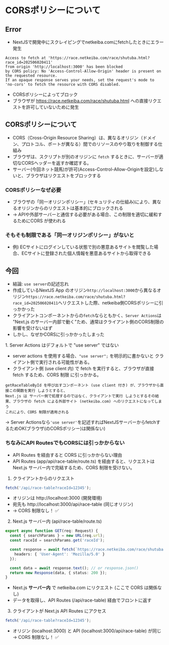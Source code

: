 # CORSポリシーについて

## Error
- NextJSで開発中にスクレイピングでnetkeiba.comにfetchしたときにエラー発生
```
Access to fetch at 'https://race.netkeiba.com/race/shutuba.html?race_id=202506020411' 
from origin 'http://localhost:3000' has been blocked 
by CORS policy: No 'Access-Control-Allow-Origin' header is present on the requested resource. 
If an opaque response serves your needs, set the request's mode to 'no-cors' to fetch the resource with CORS disabled.
```
- CORSポリシーによってブロック
- ブラウザが https://race.netkeiba.com/race/shutuba.html への直接リクエストを許可していないために発生


## CORSポリシーについて
- CORS（Cross-Origin Resource Sharing）は、異なるオリジン（ドメイン、プロトコル、ポートが異なる）間でのリソースのやり取りを制御する仕組み
- ブラウザは、スクリプトが別のオリジンに `fetch` するときに、サーバーが適切なCORSヘッダーを返すか確認する。
- サーバー(今回ネット競馬)が許可(Access-Control-Allow-Originを設定)しないと、ブラウザはリクエストをブロックする


### CORSポリシーなぜ必要
- ブラウザの「同一オリジンポリシー」(セキュリティの仕組み)により、異なるオリジンからのリクエストは基本的にブロックされる
- → APIや外部サーバーと通信する必要がある場合、この制限を適切に緩和するためにCORS が使われる

### そもそも制限である「同一オリジンポリシー」がないと
- 例) ECサイトにログインしている状態で別の悪意あるサイトを閲覧した場合、ECサイトに登録された個人情報を悪意あるサイトから取得できる

## 今回
- 結論: `use server`の記述忘れ
- 作成しているNextJS App のオリジン`http://localhost:3000`から異なるオリジン`https://race.netkeiba.com/race/shutuba.html?race_id=202506020411`へリクエストした際、netkeiba側CORSポリシーに引っかかった
- クライアントコンポーネントからの`fetch`ならともかく、`Server Actions`は "Next.js のサーバー内部で動く"ため、通常はクライアント側のCORS制限の影響を受けないはず
- しかし、なぜかCORSに引っかかったしまった

1️. Server Actions はデフォルトで "use server" ではない
- server actions を使用する場合、`"use server";` を明示的に書かないと クライアント側で実行される可能性がある。
- クライアント側 (use client 内) で fetch を実行すると、ブラウザが直接 fetch するため、CORS 制限 に引っかかる。
```
getRaceTableById を呼び出すコンポーネント (use client 付き) が、ブラウザから直接この関数を実行 しようとすると、
Next.js は サーバー側で処理するのではなく、クライアントで実行 しようとするその結果、ブラウザの fetch による外部サイト (netkeiba.com) へのリクエストになってしまう
これにより、CORS 制限が適用される
```
→ Server Actionsなら`'use server'`を記述すればNextJSサーバーからfetchするためOK(ブラウザ(のCORSポリシー)は関係ない)

### ちなみにAPI RoutesでもCORSには引っかからない
- API Routes を経由すると CORS に引っかからない理由
- API Routes (app/api/race-table/route.ts) を経由すると、リクエストは Next.js サーバー内で完結するため、CORS 制限を受けない。

1. クライアントからのリクエスト
```js
fetch('/api/race-table?raceId=12345');
```
- オリジンは http://localhost:3000 (開発環境)
- 宛先も http://localhost:3000/api/race-table (同じオリジン)
- → CORS 制限なし！ ✅

2. Next.js サーバー内 (api/race-table/route.ts)
```ts
export async function GET(req: Request) {
  const { searchParams } = new URL(req.url);
  const raceId = searchParams.get('raceId');

  const response = await fetch(`https://race.netkeiba.com/race/shutuba.html?race_id=${raceId}`, {
    headers: { 'User-Agent': 'Mozilla/5.0' }
  });

  const data = await response.text(); // or response.json()
  return new Response(data, { status: 200 });
}
```
- Next.js **サーバー内** で netkeiba.com にリクエスト (ここで CORS は関係なし)
- データを取得し、API Routes (/api/race-table) 経由でフロントに返す

3. クライアントが Next.js API Routes にアクセス
```js
fetch('/api/race-table?raceId=12345');
```
- オリジン (localhost:3000) と API (localhost:3000/api/race-table) が同じ → CORS 制限なし！ ✅
